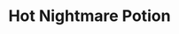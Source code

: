 ---
title: "Hot Nightmare Potion"
meta_title: "Hot Nightmare Potion craft"
description: "Craft de Hot Nightmare Potion"
rank: "s"
draft: false
name: "Hot Nightmare Potion"
recipe_img: "https://wiki.pokexgames.com/images/9/9a/Hot_Nightmare_Potion.png"
level: 102
craft_time: 3600
result: 100
value_npc: 1
ingredients:
  - name: "Red Crushed Leaves"
    quantity: 353
    item_img: "https://wiki.pokexgames.com/images/0/09/Red_Crushed_Leaf.png"
    value_npc: 1
  - name: "Yellow Crushed Leaves"
    quantity: 353
    item_img: "https://wiki.pokexgames.com/images/5/53/Yellow_Crushed_Leaf.png"
    value_npc: 1
  - name: "Green Crushed Leaves"
    quantity: 353
    item_img: "https://wiki.pokexgames.com/images/8/80/Green_Crushed_Leaf.png"
    value_npc: 1
  - name: "Dew Beckers"
    quantity: 113
    item_img: "https://wiki.pokexgames.com/images/d/d7/Dew_Becker.png"
    value_npc: 1
---
